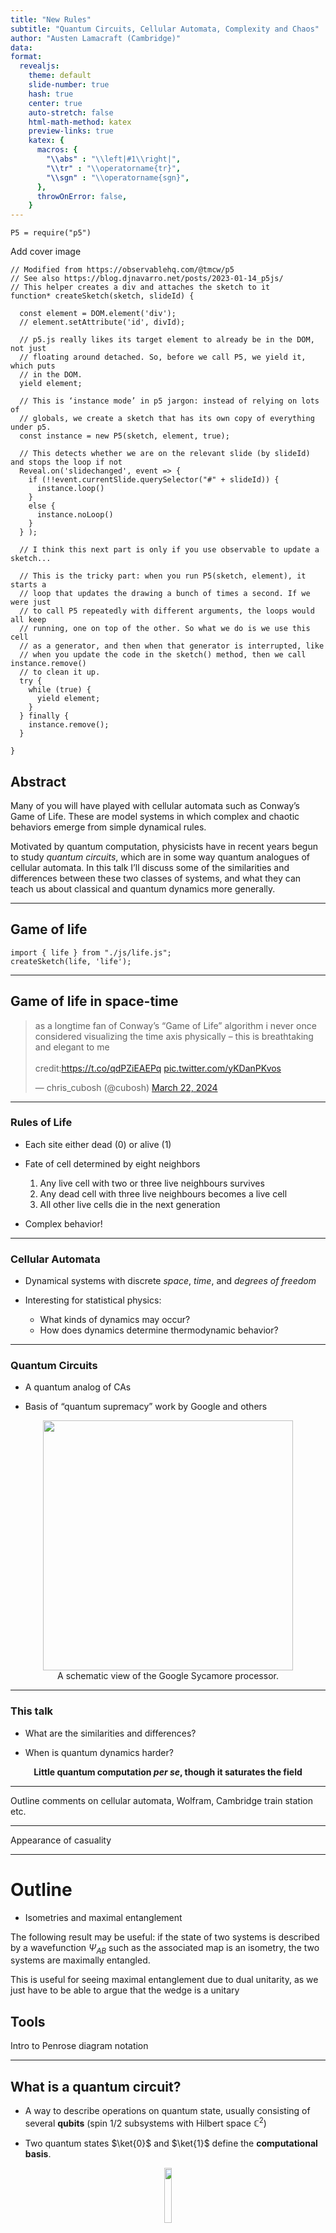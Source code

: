 ```yaml
---
title: "New Rules" 
subtitle: "Quantum Circuits, Cellular Automata, Complexity and Chaos"
author: "Austen Lamacraft (Cambridge)"
data: 
format:
  revealjs:
    theme: default
    slide-number: true
    hash: true
    center: true
    auto-stretch: false
    html-math-method: katex
    preview-links: true
    katex: {
      macros: {
        "\\abs" : "\\left|#1\\right|",
        "\\tr" : "\\operatorname{tr}",
        "\\sgn" : "\\operatorname{sgn}",
      },
      throwOnError: false,
    }
---
```


```ojs
P5 = require("p5")
```

Add cover image

```ojs
// Modified from https://observablehq.com/@tmcw/p5
// See also https://blog.djnavarro.net/posts/2023-01-14_p5js/
// This helper creates a div and attaches the sketch to it
function* createSketch(sketch, slideId) {
  
  const element = DOM.element('div');
  // element.setAttribute('id', divId);
  
  // p5.js really likes its target element to already be in the DOM, not just
  // floating around detached. So, before we call P5, we yield it, which puts
  // in the DOM.
  yield element;
  
  // This is ‘instance mode’ in p5 jargon: instead of relying on lots of
  // globals, we create a sketch that has its own copy of everything under p5.
  const instance = new P5(sketch, element, true);

  // This detects whether we are on the relevant slide (by slideId) and stops the loop if not
  Reveal.on('slidechanged', event => {
    if (!!event.currentSlide.querySelector("#" + slideId)) {
      instance.loop()
    }
    else {
      instance.noLoop()
    }
  } );
  
  // I think this next part is only if you use observable to update a sketch...

  // This is the tricky part: when you run P5(sketch, element), it starts a
  // loop that updates the drawing a bunch of times a second. If we were just
  // to call P5 repeatedly with different arguments, the loops would all keep
  // running, one on top of the other. So what we do is we use this cell
  // as a generator, and then when that generator is interrupted, like
  // when you update the code in the sketch() method, then we call instance.remove()
  // to clean it up.
  try {
    while (true) {
      yield element;
    }
  } finally {
    instance.remove();
  }

}
```

## Abstract

Many of you will have played with cellular automata such as Conway's Game of Life. These are model systems in which complex and chaotic behaviors emerge from simple dynamical rules.

Motivated by quantum computation, physicists have in recent years begun to study *quantum circuits*, which are in some way quantum analogues of cellular automata. In this talk I'll discuss some of the similarities and differences between these two classes of systems, and what they can teach us about classical and quantum dynamics more generally.

---

## Game of life

```ojs
import { life } from "./js/life.js";
createSketch(life, 'life');
```

---

## Game of life in space-time

<blockquote class="twitter-tweet" data-media-max-width="560">

<p lang="en" dir="ltr">

as a longtime fan of Conway's "Game of Life" algorithm i never once considered visualizing the time axis physically -- this is breathtaking and elegant to me<br><br>credit:<a href="https://t.co/qdPZiEAEPq">https://t.co/qdPZiEAEPq</a> <a href="https://t.co/yKDanPKvos">pic.twitter.com/yKDanPKvos</a>

</p>

— chris_cubosh (@cubosh) <a href="https://twitter.com/cubosh/status/1771013098079465833?ref_src=twsrc%5Etfw">March 22, 2024</a>

</blockquote>

```{=html}
<script async src="https://platform.twitter.com/widgets.js" charset="utf-8"></script>
```

---



### Rules of Life

- Each site either dead (0) or alive (1)

- Fate of cell determined by eight neighbors

  1. Any live cell with two or three live neighbours survives
  2. Any dead cell with three live neighbours becomes a live cell
  3. All other live cells die in the next generation

- Complex behavior!

---

### Cellular Automata

- Dynamical systems with discrete *space*, *time*, and *degrees of freedom* 

- Interesting for statistical physics:
  - What kinds of dynamics may occur?
  - How does dynamics determine thermodynamic behavior?

---

### Quantum Circuits

- A quantum analog of CAs

- Basis of "quantum supremacy" work by Google and others

<figure align="center">
<img src="images/google-sycamore-schematic.png" width="400"/>
<figcaption> A schematic view of the Google Sycamore processor.</figcaption>
</figure>

---

### This talk

- What are the similarities and differences?
 
- When is quantum dynamics harder?
 
 <p align="center" class="fragment">
<strong>Little quantum computation <i>per se</i>, though it saturates the field</strong>
</p>

---



Outline comments on cellular automata, Wolfram, Cambridge train station etc.

---

Appearance of casuality

---

# Outline

-   Isometries and maximal entanglement

The following result may be useful: if the state of two systems is described by a wavefunction $\Psi_{AB}$ such as the associated map is an isometry, the two systems are maximally entangled.

This is useful for seeing maximal entanglement due to dual unitarity, as we just have to be able to argue that the wedge is a unitary

## Tools

Intro to Penrose diagram notation

---

## What is a quantum circuit?

- A way to describe operations on quantum state, usually consisting of several __qubits__ (spin 1/2 subsystems with Hilbert space $\mathbb{C}^2$)

- Two quantum states $\ket{0}$ and $\ket{1}$  define the **computational basis**.

<p align="center">
<img src="images/Reversible_circuit_composition.svg.png" width="15%">
</p>

- $f$ acts on top five qubits, then $g$ acts on lower seven

---

## [Possible operations](https://en.wikipedia.org/wiki/Quantum_logic_gate)

<figure align="center">
<img src="images/Quantum_teleportation_circuit.svg.png" width="80%">
<figcaption>Source: <a href="https://en.wikipedia.org/wiki/Quantum_circuit">Wikipedia</a> </figcaption>
</figure>

1. $H$ (a [Hadamard gate](https://en.wikipedia.org/wiki/Quantum_logic_gate#Hadamard_gate)) is a __single qubit unitary__ 

2. Also __two qubit unitary gates__ (CNOT here)

3. Measurements

---

## Why consider circuits?

- __For this program:__ example of discrete time, many body dynamics

- Model of universal quantum computation 
  - How to generate an arbitrary quantum state
  - One of several options e.g. measurement-based

- _They exist!_ Companies (Google, IBM, etc.) have built platforms for gate-based QC

--- 

## Unitary circuits

- (Mostly) concerned with __unitary circuits__ made from __unitary gates__

- Gate is $n$-qubit unitary $U_{s_1\ldots s_n,s'_1,\ldots, s'_n}$

$$
\sum_{s_1'\ldots s_N'}U_{s_1\ldots s_n,s'_1,\ldots, s'_n} U^\dagger_{s'_1\ldots s'_n,s''_1,\ldots, s''_n}=\delta_{s_1,s_1''}\ldots \delta_{s_N,s_N''}
$$


---

## Everything is a tensor

- State of $N$ qubits expressed in product basis
  
$$
\ket{\Psi} = \sum_{s_{1:N}\in \{0,1\}^N} \Psi_{s_1\ldots s_N}\ket{s_1}_1\ket{s_2}_2\cdots \ket{s_N}_N
$$

- Write $\ket{s_1}_1\ket{s_2}_2\cdots \ket{s_N}_N =\ket{s_1\cdots s_N}=\ket{s_{1:N}}$ for brevity 

- Operator on $N$ qubits has matrix elements

$$
\mathcal{O}_{s_{1:N},s'_{1:N}} = \bra{s_{1:N}}\mathcal{O}\ket{s'_{1:N}}
$$

---


## Graphical notation

- A tensor is denoted by a blob with one leg for each index

- Connecting legs denotes contraction: summing over a shared index

<figure align="center">
<img src="images/contractions.png" width="100%">
<figcaption>See <a href="https://www.tensors.net/tutorial-1">Glen Evenbly's tensor contraction tutorial</a> </figcaption>
</figure>

---

## Unitary gates: one qubit

- Multiplication by a Pauli matrix: $X$, $Y$, or $Z$.

- General case $U = a_0\mathbb{1} + \mathbf{a}\cdot(X,Y,Z)$ with $|a_0|^2+|\mathbf{a}|^2=1$

- Other special cases used in quantum information e.g. [Hadamard gate](https://en.wikipedia.org/wiki/Quantum_logic_gate#Hadamard_gate)

$$
H = \frac{1}{\sqrt{2}}\begin{pmatrix}
1 & 1 \\\\
1 & -1
\end{pmatrix}
$$

---

## Two qubits

- Work in  basis $\ket{00}$, $\ket{01}$, $\ket{10}$, $\ket{11}$

- Simplest example is [SWAP gate](https://en.wikipedia.org/wiki/Quantum_logic_gate#Swap_gate)

$$
\operatorname{SWAP}=\begin{pmatrix}
1 & 0 & 0 & 0 \\\
0 & 0 & 1 & 0 \\\
0 & 1 & 0 & 0 \\\
0 & 0 & 0 & 1
\end{pmatrix}
$$.

$$
\operatorname{SWAP}\ket{10} = \ket{01}
$$

- SWAP takes product states to product states

---

- Slightly more complicated: square root of SWAP

$$
\sqrt{\operatorname{SWAP}}=\begin{pmatrix}
1 & 0 & 0 & 0 \\\
0 & \frac{1}{2}(1+i) & \frac{1}{2}(1-i) & 0 \\\
0 & \frac{1}{2}(1-i) & \frac{1}{2}(1+i) & 0 \\\
0 & 0 & 0 & 1
\end{pmatrix}
$$

- This generates _entanglement_: takes product state to non-product state

$$
\sqrt{\operatorname{SWAP}}\ket{10} = \frac{1}{2}\left[(1+i)\ket{10}+(1-i)\ket{01}\right]
$$

- $\sqrt{\operatorname{SWAP}}$ conserves number of 1s and 0s

- $\sqrt{\operatorname{SWAP}}$ together with arbitrary single qubit unitary operators form __universal gate set__ that allows for universal quantum computation

---

## General two qubit unitary

- Any two-qubit unitary $U\in \mathcal{U(4)}$ can be written

$$
U = e^{i \phi} (u_+ \otimes u_-) V[J_x, J_y, J_z] (v_- \otimes v_+)
$$

- $u_{\pm}, v_{\pm} \in SU(2)$

$$
\begin{align*}
 V[J_x, J_y, J_z] &= \exp \left[-i\left(J_x \sigma^x \otimes \sigma^x + J_y \sigma^y \otimes \sigma^y+ J_z \sigma^z \otimes \sigma^z\right)\right]\\\\
 &= \begin{bmatrix}
e^{-i J_z} \cos(J_-) & 0 & 0 & -i e^{-i J_z \sin(J_-)} \\\\
0 & e^{iJ_z} \cos(J_+) & -ie^{i J_z} \sin(J_+) & 0 \\\\
0 & -ie^{i J_z} \sin(J_+) & e^{iJ_z} \cos(J_+) & 0 \\\\
-i e^{-i J_z \sin(J_-)} & 0 & 0 & e^{-i J_z} \cos(J_-) \\\\
\end{bmatrix}
\end{align*}
$$

- 16 parameters!

---

## Time evolution

#### Single qubit gates

- Time evolution operator $U=\exp(-iHt)$

- If $H=\sum_j h_j$ a sum of single qubit terms

$$
\mathcal{U} = \exp(-iHt) = \prod_j \exp(-ih_j) = \prod_j U_j
$$
$$
U_j=\mathbb{1}\otimes \ldots \otimes\mathbb{1} \otimes \overbrace{u_j}^{j\text{th factor}} \ldots \otimes\mathbb{1}
$$

---

#### Two qubit gates

- Simplest example of two qubit interaction is __exchange Hamiltonian__

$$
\begin{align*}
h_{12} &= J\left[X\otimes X+Y\otimes Y+Z\otimes Z\right] =J\left[X_1X_2+Y_1Y_2 + Z_1Z_2\right]\\\
&=2\operatorname{SWAP} - 1
\end{align*}
$$
$$
U(J) = \exp(-ih_{12}) = e^{iJ}\left[\cos (2J) \mathbb{1} - i\sin (2J) \operatorname{SWAP}\right]
$$

- Special cases 

$$
U(\pi/4)=\operatorname{SWAP}
$$
$$
U(\pi/8)=\sqrt{\operatorname{SWAP}}
$$

- Fully rotationally invariant

---

- $H=\sum_{i,j} h_{i,j}$ a sum of two qubit terms with $[h_{i,j},h_{j,k}]\neq 0$

<figure align="center">
<img src="images/evenbly-hamiltonian.png" width="80%">
<figcaption>Source: <a href="https://www.tensors.net/exact-diagonalization">Glen Evenbly</a> </figcaption>
</figure>

- $\mathcal{U}\neq \prod_{i,j} \exp(-ih_{i,j})$. More complicated!

- __Suzuki–Trotter__ expansion: decompose $H=H_A + H_B$

$$
\mathcal{U} = \exp(-iH) = \left[\exp\left(-\frac{iH}{n}\right)\right]^n \sim \left[e^{-iH_A/n} e^{-iH_B/n}\right]^n 
$$

---

$$
H = \sum_j h_{j,j+1}
$$
$$
H_A = \sum_j h_{2j, 2j+1}\qquad H_B = \sum_j h_{2j-1, 2j}
$$
$$
e^{-iH_A/n}=\prod_j U_{2j,2j+1}\qquad e^{-iH_B/n} = \prod_j U_{2j-1,2j}
$$

---

Introduce notion of brickwall circuit

<p align="center">
<img src="images/brickwall.png" width="450"/>
</p>



---

## Floquet theory: kicked Ising model

- Time dependent Hamiltonian with kicks at $t=0,1,2,\ldots$.

$$
\begin{align*}
H_{\text{KIM}}(t) = H_\text{I}[\mathbf{h}] + \sum_{n}\delta(t-n)H_\text{K}\\\
H_\text{I}[\mathbf{h}]=\sum_{j=1}^L\left[J Z_j Z_{j+1} + h_j Z_j\right],\qquad H_\text{K} &= b\sum_{j=1}^L X_j,
\end{align*}
$$

- "Stroboscopic" form of $\mathcal{U}(t)=\mathcal{T}\exp\left[-i\int^t H_{\text{KIM}}(t') dt'\right]$

$$
\begin{aligned}
  \mathcal{U}(n_+) &= \left[\mathcal{U}(1_+)\right]^n,\qquad U(1_-) = K I_\mathbf{h}\\\
  I_\mathbf{h} &= e^{-iH_\text{I}[\mathbf{h}]}, \qquad K = e^{-iH_\text{K}}
\end{aligned}
$$

---

## KIM as a circuit

<p align="center">
<img src="images/kim-circuit.png" width="200"/>
</p>

$$
\begin{aligned}
  \mathcal{K} &= \exp\left[-i b X\right]\\\
  \mathcal{I} &= \exp\left[-iJ Z_1 Z_2 -i \left(h_1 Z_1 + h_2 Z_2\right)/2\right]
\end{aligned}
$$

---

## Locality 

- Locality a feature of real quantum computing architectures

<figure align="center">
<img src="images/google-sycamore-schematic.png" width="400"/>
<img src="images/google-sycamore-photo.png" width="400"/>
<figcaption> (top) a schematic view of the Google Sycamore processor and (bottom) the real thing</figcaption>
</figure>

---

## Computational complexity

- State is vector in $2^N$ dimensional space

- Updating involves acting with a unitary matrix

- Naive matrix-vector multiplication $O(\operatorname{dim}^2)=2^{2N}$

- Since gates gives *sparse* matrices update is $O(\operatorname{dim})=2^{N}$

-  Still _exponentially hard in the number of qubits_

---

## Quantum supremacy

- Difficulty on classical computer basis of ["quantum supremacy"](https://en.wikipedia.org/wiki/Quantum_supremacy) based on circuit sampling

- Measure empirical distribution of bit strings with fixed initial state

- Total number of (time) steps $T$ taken is  *depth* of the circuit. For low depth $T<N$ it pays to move  _horizontally_ instead

- Problem of finding optimal contraction strategy in general is NP-hard

- [Google's initial claim](https://www.nature.com/articles/s41586-019-1666-5) of supremacy disputed by supercomputer optimizations, followed by improved tensor network methods: [Huang _et al._ (2020)](https://arxiv.org/abs/2005.06787), [Gray and Kourtis (2021)](https://quantum-journal.org/papers/q-2021-03-15-410/), [Pan and Zhang (2021)](https://arxiv.org/abs/2103.03074), [Napp _et al._ (2022)](https://journals.aps.org/prx/abstract/10.1103/PhysRevX.12.021021)

---

## What are the quantities of interest?

---

## Causality

- Brickwork circuit has _natural lightcone_! ($c=1$)

<figure align="center">
<img src="images/causal.svg" width="70%">
</figure>

---

## Operator pushing

$$
\mathcal{O}'=\mathcal{U}^\dagger\mathcal{O}\mathcal{U}
$$

$$
\mathcal{U}\mathcal{O}'=\mathcal{O}\mathcal{U}
$$

<figure align="center">
<img src="images/operator_pushing.svg" width="50%">
</figure>

- Evidently $\mathcal{O}=\mathbb{1} \longleftrightarrow \mathcal{O}'=\mathbb{1}$


---

- Single qubit operator pushes to two qubit opertor

<figure align="center">
<img src="images/operator_pushing_two_qubit.svg" width="50%">
</figure>

---

- Apply repeatedly

<figure align="center">
<img src="images/causal_push.svg" width="100%">
</figure>

---

## No correlations outside light cone

$$
C(\mathcal{O}_1(t),\mathcal{O}_2(0)) \equiv \operatorname{tr}\left[\mathcal{U}_t^\dagger\mathcal{O}_1\mathcal{U}_t\mathcal{O}_2\right] = \operatorname{tr}\left[\mathcal{O}'_1\mathcal{O}_2\right] = \operatorname{tr}\left[\mathcal{O}'_1\right]\operatorname{tr}\left[\mathcal{O}_2\right]
$$

<figure align="center">
<img src="images/outside_lightcone.svg" width="100%">
</figure>

---

## Operator spreading

- Observable $Z_n(t)$ expanded in local products of Paulis

$$
Z_n,\qquad X_n Y_{n+1},\qquad Z_{n-1}Y_n X_{n+1},\cdots
$$




---

$$
Z_n(t)= \sum_{\mu_{1:N}=\{1,x,y,z\}^N} \mathcal{C}_{\mu_{1:N}}(t) \sigma_1^{\mu_1}\otimes\cdots \sigma_N^{\mu_N}
$$
$$
\mathcal{C}_{\mu_{1:N}}(0)=\begin{cases}
1 & \mu_j=z, \mu_k=1,\forall k\neq j \\\\
0 & \text{otherwise}
\end{cases}
$$

---

$$
Z_n(t)= \sum_{\mu_{1:N}\in\{1,x,y,z\}^N} \mathcal{C}_{\mu_{1:N}}(t) \sigma_1^{\mu_1}\otimes\cdots \sigma_N^{\mu_N}
$$

- Since $\operatorname{tr}\left[\sigma_\alpha\sigma_\beta\right]=2\delta_{\alpha\beta}$, can extract spin correlations from $\langle Z_j(t)Z_k(0)\rangle=C_{jk}(t) \equiv \mathcal{C}_{1\cdots \mu_k=z \cdots 1}(t)$

<figure align="center">
<img src="images/initial-terminal.png" width="400">
</figure>

- Represents only one component of operator expansion

---


## KIM at $J=b=h=\pi/4$

- In this case only _one term_ in operator expansion

<figure align="center">
<img src="images/z2-clifford-z.png" width="50%">
</figure>

- Fractal pattern of $Z$ operators

---

$$
\mathcal{O}_{AB}\equiv\prod_{x=1}^N Z_x^{a_{x}}X_x^{b_{x}}\qquad a_{x}, b_{x}\in \{0,1\}
$$

$$
\mathcal{U}^\dagger_t \mathcal{O}_{A_0B_0}\mathcal{U}_t \equiv \mathcal{O}_{A_t B_t}
$$

- Gives $A_t=(a_{0,t}, \ldots, a_{N,t})$ and $B_t=(b_{0,t}, \ldots, b_{N,t})$

- This is a _Clifford circuit_

---

$$
\mathcal{O}_{AB}\equiv\prod_{x=1}^N Z_x^{a_{x}}X_x^{b_{x}}\qquad a_{x}, b_{x}\in \{0,1\}
$$

$$
\begin{aligned}
a_{x,t+1} &= \alpha(a_{x,t}-b_{x-1,t}-b_{x+1,t}) + (\alpha\delta -1)b_{x,t}\\
b_{x,t+1} &= a_{x,t} - b_{x-1,t} - b_{x+1,t}+\delta b_{x,t}
\end{aligned}\mod 2
$$

$$
\begin{aligned}
\left[\Delta b\right]_{x,t} &= (\alpha + \delta - 4)b_{x,t}\\
\left[\Delta b\right]_{x,t} &\equiv  b_{x,t+1} + b_{x+1,t-1} + b_{x+1,t} + b_{x-1,t} - 4b_{x,t}
\end{aligned}\mod 2
$$


---

Do also the chaotic one from Sommers...

Notion of scrambling... big spread of operator

How to quantify???


---

## Out of time order correlator

$$
\operatorname{OTOC}_{jk}(t) \equiv \langle Z_j(t)Z_k(0)Z_j(t)Z_k(0)\rangle
$$

- OTOC sometimes written as squared commutator

$$
\langle \left[Z_k(0),Z_j(t)\right]^2 \rangle
$$

- Relation between two expressions is (using $Z^2=1$)

$$
\operatorname{OTOC}_{jk}(t) = \frac{1}{2}\langle \left[Z_k(0),Z_j(t)\right]^2 \rangle + 1
$$


---

$$
\operatorname{OTOC}_{jk}(t) = \frac{1}{2}\langle \left[Z_k(0),Z_j(t)\right]^2 \rangle + 1
$$

 - At short times commutator vanishes so $\operatorname{OTOC}_{jk}(t\to 0)=1$
 
$$
\operatorname{OTOC}\_{jk}(t)= 2^{N-1} \sum_{\mu_{1:N}}\mathcal{C}\_{\mu_{1:N}}^2(t)\left[\delta_{\mu_k,0}+\delta_{\mu_k,3}-\delta_{\mu_k,1}-\delta_{\mu_k,2}\right]
$$

- $\operatorname{OTOC}\_{jk}(t)\neq 1$ after operator $Z_j(t)$ spreads from site $j$ to site $k$ 

- Characteristic speed of propagation of OTOC is "butterfly velocity" $v_\text{B}$


- Since OTOC depends on *square* of the coefficients, a nonzero value survives after averaging over random circuits

---

## Google's OTOC experiment

- OTOC measured in 2021 by [Google](https://www.science.org/doi/full/10.1126/science.abg5029?casa_token=TkmMj95XIYoAAAAA:NP67A_aYhL8lSDWtuG99i8oFfx1c79-Lz-UGKYsW1-bee3hQ7weJSxLLQwpPzfSEPvEqt6SPbB4UYA) 

<figure align="center">
<img src="images/google-otoc.png" width="1000">
<figcaption> The measured OTOC for $i\operatorname{\operatorname{\mathsf{SWAP}}}$ gates (top) and $\sqrt{i\operatorname{\mathsf{SWAP}}}$ (bottom) after averaging over single qubit gates.</figcaption>
</figure>


---

The term scrambling... what does it mean

Chaos....

---


After describing Clifford dynamics and doing entanglement for SWAP, go on to dual unitaries in general 

Picture where entanglement follows from isometry

More generally.... any time MPS gives isometry along bottom

Isometry property shows how correlations are restricted....


Triunitarity... just follows from decomposition of CNOT

Then chaos...

Operator entanglement .... magic... non cliffordness


Page curve between recurrences??? Goes back down

---


## Quantifying entanglement

- RDM quantifies entanglement present in a quantum state describing a system composed of two subsystems A and B

- General state is vector $\in\mathcal{H}=\mathcal{H}_A\otimes\mathcal{H}_B$  

- Write in terms of basis vectors $\ket{a}_A$ and $\ket{b}_B$ for A and B subsystems
$$
\ket{\Psi}_{AB} = \sum_{a=1}^{n_A}\sum_{b=1}^{n_B} \Psi_{ab}\ket{a}_A\ket{b}_B 
$$
$n_{A/B}=\operatorname{dim} \mathcal{H}_{A/B}$

- Now regard $\psi_{ab}$ as matrix and perform a singular value decomposition

---

- In new bases our state is

$$
\ket{\Psi}_{AB} = \sum_{n=1}^{\min(n_A, n_B)} \sigma_n \ket{u_n}_A\otimes\ket{v_n}_B
$$

- Note _single sum_, c.f. double sum earlier. This is [Schmidt decomposition](https://en.wikipedia.org/wiki/Schmidt_decomposition) 

- $\sigma_n$ are Schmidt coefficients (singular values of SVD)

- If only one nonzero singular value state we have _product state_,  indicating no correlations between subsystems

---

- Simplest example displaying nontrivial entanglement is [Bell state](https://en.wikipedia.org/wiki/Bell_state) 

$$
\left|\Psi^{+}\right\rangle=\frac{1}{\sqrt{2}}\left(|0\rangle_A \otimes|1\rangle_B+|1\rangle_A \otimes|0\rangle_B\right)
$$

- Schmidt coefficients both $\frac{1}{\sqrt{2}}$, indicating maximal entanglement

- Schmidt decomposition closely related to RDM
$$
\rho_A = \operatorname{tr}_B\left[\ket{\Psi}\bra{\Psi}\right] 
= \sum_n \sigma_n^2 \ket{u_n}\bra{u_n}
$$

- Eigenvalues of RDM are $p_n=\sigma_n^2$


---

- One measure of entanglement is von Neumann entropy of $\rho_A$ (aka **entanglement entropy**)

$$
S^{(\text{vN})}_A \equiv -\operatorname{tr}\left[\rho_A\log \rho_A\right]
$$

- $S_A$ vanishes for product state, and is otherwise positive

---

- [Rényi entropies](https://en.wikipedia.org/wiki/R%C3%A9nyi_entropy) provide more complete information
$$
  S^{(\alpha)}_A = \frac{1}{1-\alpha}\log \text{tr}\left[\rho^n\right]=\frac{1}{1-\alpha}\sum_n p_n^\alpha
$$
$S^{(\text{vN})}_A=\lim_{\alpha\to 1} S^{(\alpha)}_A$. $S^{(0)}_A$ is number of nonzero Schmidt coefficients (aka [Schmidt rank](https://en.wikipedia.org/wiki/Schmidt_decomposition#Schmidt_rank_and_entanglement))
$$
S^{(2)}_A = -\log \sum_n p_n^2 = -\log \gamma\tr \rho_A^2
$$
where $\gamma\equiv \tr \rho_A^2$ is [purity](https://en.wikipedia.org/wiki/Purity_(quantum_mechanics))

---

## Toy model

- Circuit of SWAP gates
<figure align="center">
<img src="assets/bell-swap.png" width="80%"/>
</figure>

- Initial state is product of Bell states
$$
\ket{\Phi^+}_{2n, 2n+1} = \frac{1}{\sqrt{2}}\left[\ket{0}_{2n}\ket{0}_{2n+1}+ \ket{1}_{2n}\ket{1}_{2n+1}\right]
$$
$$
\operatorname{tr}_{2}\left[\ket{\Phi^+}_{12}\bra{\Phi^+}_{12}\right] = \frac{1}{2}\mathbb{1}_1
$$
with entanglement entropy of one bit

---

- $\rho_A$ therefore has factor $\mathbb{1}_n$ for each site $n\in A$ with "partner" in $B$

- If _both_ qubits of a Bell pair are at sites  $n,m\in A$ they give a factor $\ket{\Phi^+}\_{nm}\bra{\Phi^+}\_{nm}$: a pure state

- Entanglement entropy has contributions from first case only

$$
 S_A = \min(4\lfloor t/2\rfloor, |A|) \text{ bits}
$$

---

$$
 S_A = \min(4\lfloor t/2\rfloor, |A|) \text{ bits}
$$

- After time $\sim |A|/2$ subsystem has thermalized. 

<figure align="center">
<img src="assets/bertini.png" width="400">
<figcaption> 
Source:  <a href="https://journals.aps.org/prx/abstract/10.1103/PhysRevX.9.021033">Bertini et al. (2019)</a>
</figcaption>
</figure>


--- 

- Ramp behaviour in many systems

- In noninteracting systems or integrable systems, often explained in terms of the causal propagation of (quasi-)particles:

<figure align="center">
<img src="assets/qp.png" width="300">
<figcaption> 
Source:  <a href="https://iopscience.iop.org/article/10.1088/1742-5468/2005/04/P04010/meta">Calabrese and Cardy (2005)</a>
</figcaption>
</figure>

---

- Toy model with SWAP gates is rather similar, with qubits playing the role of "noninteracting particles"

- This picture remains true in circuits where there is no quasiparticle interpretation (next lecture) 


---


## Remark: operator entanglement

- OTOC provides one measure of operator spreading

- Another question: how many nonzero coefficients  $\mathcal{C}\_{\mu_{1:N}}$?

- Introduce Schmidt decomposition _for operators_ 
$$
\mathcal{O}\_{AB} = \sum\_{n=1}^{\min(n^2_A, n^2_B)} \Sigma\_n A_n\otimes B_n
$$

- $\Sigma_n\geq 0$ are operator Schmidt coefficients

- $A_n$ and $B_n$ are orthonormal operators on $\mathcal{H}\_A$ and $\mathcal{H}\_B$ i.e. $\tr\left[A^\dagger_m A_n\right]=\tr\left[B^\dagger_m B_n\right]=\delta_{mn}$

---

- Same entanglement measures as before be applied to evaluate the operator entanglement

- Simplest example, analogous to Bell state, is SWAP operator

$$
\operatorname{\mathsf{SWAP}}=\frac{1}{2}\left[X\otimes X+Y\otimes Y+Z\otimes Z + \mathsf{1}\otimes\mathsf{1}\right]
$$

- All Schmidt coefficients are equal (maximum operator entanglement)

---

---

## Expectation values

- Evaluate $\bra{\Psi}\mathcal{O}\ket{\Psi}=\bra{\Psi_0}\mathcal{U}^\dagger\mathcal{O}\mathcal{U}\ket{\Psi_0}$ for local operator $\mathcal{O}$

  - Simplest example: $X$, $Y$, or $Z$ for one qubit


  - $\mathcal{U}$ is *overall* unitary operator describing whole circuit


---

## Unitarity in graphical notation

- Have to consider both unitaries and conjugates

- Introduce color-coded notation 

<figure align="center">
<img src="images/matrix_elements.svg" width="70%">
</figure>

---

- Condition of unitarity $U^\dagger U = U U^\dagger = \mathsf{1}$

$$
\sum\_{\alpha,\beta}U^{\vphantom{\dagger}}_{a,b,\alpha,\beta} U^\dagger\_{\alpha,\beta,c,d}=\delta\_{ac}\delta\_{bd}
$$

- Unitarity of two qubit gate expressed as

<figure align="center">
<img src="images/diag_unitarity.png" width="70%">
</figure>

- Much better!

---

## Using unitarity

- $\bra{\Psi}\mathcal{O}\ket{\Psi}=\bra{\Psi_0}\mathcal{U}^\dagger\mathcal{O}\mathcal{U}\ket{\Psi_0}$ has diagrammatic representation
<div align="center"> 
<object data="assets/expectation.svg" type="image/svg+xml" width='600'></object>
</div>

- (leave initial state $\ket{\Psi}$ unspecified for the moment)

---

## "Folded" representations

- Since every $U$ accompanied by $U^\dagger$, include both in single unit by "folding" one on top of the other

<p align="center">
<img src="assets/diag_folded.png" width="60%">
</p>

- Lines correspond to two indices, and therefore $2^2=4$ dimensions

- Unitarity condition takes form:

<p align="center">
<img src="assets/folded-unitarity.png" width="50%">
</p>

---

- In folded picture expectation value $\bra{\Psi}\mathcal{O}\ket{\Psi}$ looks like this

<figure align="center">
<object data="assets/folded-expectation.svg" type="image/svg+xml"></object>
<figcaption>
Click to apply unitary condition!
</figcaption>
</figure>

- "Light cone" emerges, reflecting region of circuit that affects expectation value

---

## Reduced density matrix

- Expectation value of operator in region $A$ can be computed from *reduced density matrix* $\rho_A$ for region $A$
$$
\rho_A = \operatorname{tr}\_{B}\left[\ket{\Psi}\bra{\Psi}\right]=\operatorname{tr}_{B}\left[\mathcal{U}\ket{\Psi_0}\bra{\Psi_0}\mathcal{U}^\dagger\right]
$$
($B$ is complement of $A$)

---

<object data="assets/reduced-density-matrix.svg" type="image/svg+xml"></object>

- Initial RDM of bottom part of wedge is all that matters!


---

## Correlation functions

- Natural correlation function to consider is

$$
c_{\alpha \beta}(x,t) = \frac{1}{2^N}\tr\left[\sigma_{\alpha}(x,t) \sigma_{\beta}(0,0) \right],\qquad \sigma_\alpha(x,t)=\mathcal{U}^\dagger(t)\sigma_\alpha(x)\mathcal{U}(t)
$$

- Average overall all initial states uniformly

- This is "infinite temperature", although temperature is not defined

---

## Graphical representation

$$
c_{\alpha \beta}(x,t) = \frac{1}{2^N}\tr\left[\sigma_{\alpha}(x,t) \sigma_{\beta}(0,0) \right],\qquad \sigma_\alpha(x,t)=\mathcal{U}^\dagger(t)\sigma_\alpha(x)\mathcal{U}(t)
$$

<figure align="center">
<img src="assets/correlator.png" width="800">
</figure>

---

- When $|x|>t$ unitarity condition leads to removal of _all_ $U$s and $U^\dagger$s 
$$
c_{\alpha \beta}(x,t) = \frac{1}{4}\tr\left[\sigma_{\alpha}\right]\tr\left[\sigma_{\beta}\right]=0,
$$
and correlations vanish (if operators are traceless)

- Correlations only nonzero inside "light cone"

---

- When $|x|=t$ remaining tensor network is particularly simple:

<figure align="center">
<img src="assets/diag_corr_2.png" width="400">
</figure>

---

- Rewrite in several ways, including in folded representation:

<figure align="center">
<img src="assets/diag_corr_channel.png" width="400">
</figure>

- $q$ is local Hilbert space dimension ($q=2$ up to now)

- Normalization factor by comparing with $\sigma_\alpha=\sigma_\beta=\mathsf{1}$ (here $t=4$)

---

- Evaluate by iteratively applying operator map $\mathcal{M}\_+$ or $\mathcal{M}\_-$

<figure align="center">
<img src="assets/diag_M_plus.png" width="400">
<img src="assets/diag_M_min.png" width="400">
</figure>

$$
\begin{align*}
\langle \sigma\_{\alpha}(t,t) \sigma\_{\beta}(0,0) \rangle &= \tr \left[\sigma\_{\beta}\mathcal{M}\_{-}^t(\sigma\_{\alpha})\right] / q \\\
&=  \tr \left[ \sigma\_{\alpha}\mathcal{M}\_{+}^{t}(\sigma\_{\beta})\right] / q
\end{align*}
$$

- $\mathcal{M}\_\pm$ are examples of [quantum channels](https://en.wikipedia.org/wiki/Quantum_channel): completely positive trace preserving maps between spaces of operators

- $\mathcal{M}\_\pm$ have the additional property of being _unital_: $\mathcal{M}\_\pm(\mathsf{1})=\mathsf{1}$

---

## Typical behaviour of correlations

<figure align="center">
<img src="assets/corr.png" width="500">
<figcaption>
Source: <a href="https://journals.aps.org/prresearch/abstract/10.1103/PhysRevResearch.2.033032">Claeys and Lamacraft (2020)</a>
</figcaption>
</figure>

---

- Can evaluate correlation inside light cone

<figure align="center">
<img src="assets/correlator.png" width="600">
</figure>

- "One step inside" involves quantum channel acting on two-site operators: a space of dimension $q^4$. 

- Taking $s$ steps inside channel acting on $q^{2s}$-dimensional space

- General situation is really exponentially hard, as we'd expect

---

## Operator spreading

- How does a local operator "look" as it evolves in Heisenberg picture?

- $Z_n(t)=\mathcal{U}^\dagger(t)Z_n \mathcal{U}(t)$ appears in $\langle Z_n(t)Z_m(0) \rangle$, but this is only one "component" of $Z_n(t)$

- Any observable such as $Z_n(t)$ can be expressed as expansion
$$
Z_n(t)= \sum_{\mu_{1:N}=\\{1,x,y,z\\}^N} \mathcal{C}\_{\mu_{1:N}}(t) \sigma_1^{\mu_1}\otimes\cdots \sigma_N^{\mu_N}
$$
$$
\mathcal{C}\_{\mu_{1:N}}(0)=\begin{cases}
1 & \mu_j=z, \mu_k=1,\forall k\neq j \\\\
0 & \text{otherwise}
\end{cases}
$$

---

$$
Z_n(t)= \sum_{\mu_{1:N}=\\{1,x,y,z\\}^N} \mathcal{C}\_{\mu_{1:N}}(t) \sigma_1^{\mu_1}\otimes\cdots \sigma_N^{\mu_N}
$$

- Since $\tr\left[\sigma_\alpha\sigma_\beta\right]=2\delta_{\alpha\beta}$, can extract spin correlations from $\langle Z_j(t)Z_k(0)\rangle=C_{jk}(t) \equiv \mathcal{C}_{1\cdots \mu_k=z \cdots 1}(t)$

<figure align="center">
<img src="assets/initial-terminal.png" width="400">
</figure>

- This represents only one component of operator expansion

---

- Operator norm $\tr\left[Z\_n^2(t)\right]=2$ is conserved under time evolution

- This implies the normalization

$$
\sum_{\mu_{1:N}=\\{1,x,y,z\\}^N} \mathcal{C}^2\_{\mu_{1:N}}(t) = \frac{1}{2^{N-1}}.
$$

---

## Example: $SU(2)$ preserving gate

- Consider gate generated by exchange Hamiltonian:
$$
U\_{j,j+1} = \cos\theta \mathbb{1}\_{j,j+1} + i\sin\theta \operatorname{\mathsf{S}}\_{j.j+1}
$$
$\operatorname{\mathsf{S}}_{j,j+1}$ denotes $\operatorname{\mathsf{SWAP}}$ gate on sites $j$ and $j+1$

- Action of this gate on an operator is

$$
\mathcal{O} \longrightarrow U^\dagger\_{j,j+1}\mathcal{O}U\_{j,j+1} = \cos^2\theta \mathcal{O} + \sin^2\theta \operatorname{\mathsf{S}}\_{j.j+1}\mathcal{O} \operatorname{\mathsf{S}}\_{j.j+1} \\\
-i\sin\theta\cos\theta \left[\operatorname{\mathsf{S}}\_{j.j+1}, \mathcal{O}\right]
$$

---

---

## Physical quantites

-   Causality and light cones. How to show that unitarity is related to causality

-   Notions of operator spreading and operator entanglment

-   Operator pushing

- Include fact that for dual unitaries operator can't push to operator with component having identity on opposite side (why not? because identity pushes to identity)

-   OTOC and Google experiment

- Operator entanglement

-   Temporal entanglement and notion of bath (refer to Gerald stuff). Again follows from isometry property

-   Spectral statistics and quantum chaos

- Random circuits

-   Simple example of Heisenberg circuit maybe?

-   Superdiffusion

## Quantum models

-   Floquet time evolution
-   Trotterization
-   Quantum circuits
-   SDKI as a paradigmatic system

## Classical models

-   Spatiotemporal cat
-   Connection to SDKI
-   Clifford automata. Sometimes QM is _not_ harder than classical physics
-   Automata with gliders vs. fractal growth

## Graphical methods

-   ZX calculus
-   Triunitary condition
-   Liu Ho model and East

## Frontiers

-   Measurements

-   Pieter recent measurement work

- Hayden Preskill

-   Lorentz symmetry

-   Simple examples of rules for CAs

-   Connections to nontrivial geometries eg. HaPPY code

-   Recent Kos work on stabilizer entropy for kicked XY

-   Recent Luca work on emergent dual unitarity

Experiments -- Quantinuum and recent paper https://arxiv.org/abs/2405.07613. Also holographic paper